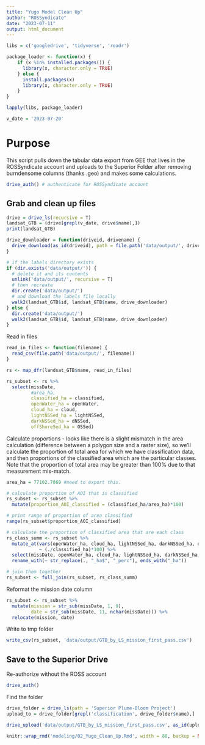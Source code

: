 ```yaml
---
title: "Yugo Model Clean Up"
author: "ROSSyndicate"
date: "2023-07-11"
output: html_document
---
```


```r
libs = c('googledrive', 'tidyverse', 'readr')

package_loader <- function(x) {
    if (x %in% installed.packages()) {
      library(x, character.only = TRUE)
    } else {
      install.packages(x)
      library(x, character.only = TRUE)
    }
}

lapply(libs, package_loader)

v_date = '2023-07-20'
```

# Purpose

This script pulls down the tabular data export from GEE that lives in the
ROSSyndicate account and uploads to the Superior Folder after removing
burndensome columns (thanks .geo) and makes some calculations.

```r
drive_auth() # authenticate for ROSSyndicate account
```

## Grab and clean up files

```r
drive = drive_ls(recursive = T)
landsat_GTB = (drive[grepl(v_date, drive$name),])
print(landsat_GTB)
```

```r
drive_downloader = function(driveid, drivename) {
  drive_download(as_id(driveid), path = file.path('data/output/', drivename), overwrite = T)
}
```


```r
# if the labels directory exists
if (dir.exists('data/output/')) {
  # delete it and its contents
  unlink('data/output/', recursive = T)
  # then recreate
  dir.create('data/output/')
  # and download the labels file locally
  walk2(landsat_GTB$id, landsat_GTB$name, drive_downloader)
} else {
  dir.create('data/output/')
  walk2(landsat_GTB$id, landsat_GTB$name, drive_downloader)
}
```

Read in files

```r
read_in_files <- function(filename) {
  read_csv(file.path('data/output/', filename))
}

rs <- map_dfr(landsat_GTB$name, read_in_files)

rs_subset <- rs %>%
  select(missDate, 
         #area_ha,
         classified_ha = classified,
         openWater_ha = openWater,
         cloud_ha = cloud,
         lightNSSed_ha = lightNSSed,
         darkNSSed_ha = dNSSed,
         offShoreSed_ha = OSSed)
```

Calculate proportions - looks like there is a slight mismatch in the area
calculation (difference between a polygon size and a raster size), so we'll
calculate the proportion of total area for which we have classification data,
and then proportions of the classified area which are the particular classes.
Note that the proportion of total area may be greater than 100% due to that
measurement mis-match.

```r
area_ha = 77102.7869 #need to export this.

# calculate proportion of AOI that is classified
rs_subset <- rs_subset %>%
  mutate(proportion_AOI_classified = (classified_ha/area_ha)*100)

# print range of proportion of area classified
range(rs_subset$proportion_AOI_classified)

# calculate the proportion of classified area that are each class
rs_class_summ <- rs_subset %>%
  mutate_at(vars(openWater_ha, cloud_ha, lightNSSed_ha, darkNSSed_ha, offShoreSed_ha),
            ~ (./classified_ha)*100) %>%
  select(missDate, openWater_ha, cloud_ha, lightNSSed_ha, darkNSSed_ha, offShoreSed_ha) %>%
  rename_with(~ str_replace(., "_ha$", "_perc"), ends_with("_ha"))

# join them together
rs_subset <- full_join(rs_subset, rs_class_summ)
```

Reformat the mission date column

```r
rs_subset <- rs_subset %>%
  mutate(mission = str_sub(missDate, 1, 9),
         date = str_sub(missDate, 11, nchar(missDate))) %>%
  relocate(mission, date)
```

Write to tmp folder

```r
write_csv(rs_subset, 'data/output/GTB_by_LS_mission_first_pass.csv')
```

## Save to the Superior Drive

Re-authorize without the ROSS account
```r
drive_auth()
```

Find the folder

```r
drive_folder = drive_ls(path = 'Superior Plume-Bloom Project')
upload_to = drive_folder[grepl('classification', drive_folder$name),]

drive_upload('data/output/GTB_by_LS_mission_first_pass.csv', as_id(upload_to$id[1]))
```



```r
knitr::wrap_rmd('modeling/02_Yugo_Clean_Up.Rmd', width = 80, backup = NULL)
```
